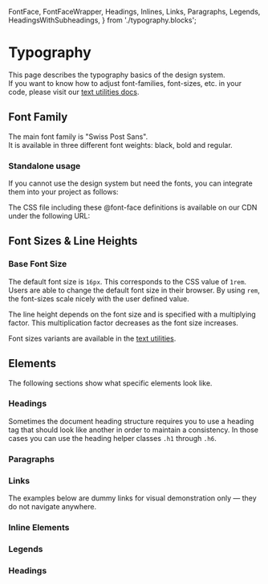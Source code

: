   FontFace,
  FontFaceWrapper,
  Headings,
  Inlines,
  Links,
  Paragraphs,
  Legends, HeadingsWithSubheadings,
} from './typography.blocks';

<Meta of={TypographyStories} />

# Typography

This page describes the typography basics of the design system.<br/>
If you want to know how to adjust font-families, font-sizes, etc. in your code,
please visit our [text utilities docs](/?path=/docs/c55681df-4d21-469d-a5b3-c67686e7c104--docs).

## Font Family

The main font family is "Swiss Post Sans".<br/>
It is available in three different font weights: black, bold and regular.

<FontFaceWrapper>
  <FontFace face="Swiss Post Sans" family="sans-serif" weight="black" style="normal" />
  <FontFace face="Swiss Post Sans" family="sans-serif" weight="bold" style="normal" />
  <FontFace face="Swiss Post Sans" family="sans-serif" weight="regular" style="normal" />
</FontFaceWrapper>

### Standalone usage

If you cannot use the design system but need the fonts, you can integrate them into your project as follows:

<Source code={SampleStandalone} language="css" />

The CSS file including these @font-face definitions is available on our CDN under the following URL:

<Source code="https://fonts.post.ch/swiss-post-sans/v1/swiss-post-sans.css" />

## Font Sizes & Line Heights

### Base Font Size

The default font size is `16px`. This corresponds to the CSS value of `1rem`. Users are able to change the default font size in their browser. By using `rem`, the font-sizes scale nicely with the user defined value.

The line height depends on the font size and is specified with a multiplying factor. This multiplication factor decreases as the font size increases.

Font sizes variants are available in the [text utilities](/?path=/docs/c55681df-4d21-469d-a5b3-c67686e7c104--docs).

## Elements

The following sections show what specific elements look like.

### Headings

<Headings />

Sometimes the document heading structure requires you
to use a heading tag that should look like another in order to maintain a consistency.
In those cases you can use the heading helper classes `.h1` through `.h6`.<br/>

### Paragraphs

<Paragraphs />

### Links

<post-banner>
  The examples below are dummy links for visual demonstration only — they do not navigate anywhere.
</post-banner>

<Links />

### Inline Elements

<Inlines />

### Legends

<Legends />

### Headings

<HeadingsWithSubheadings />
